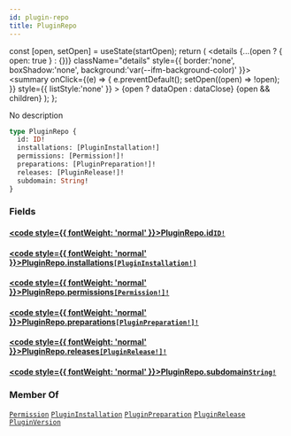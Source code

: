 ```yaml
---
id: plugin-repo
title: PluginRepo
---
```









  const [open, setOpen] = useState(startOpen);
  return (
    <details {...(open ? { open: true } : {})} className="details" style={{ border:'none', boxShadow:'none', background:'var(--ifm-background-color)' }}>
      <summary
        onClick={(e) => {
          e.preventDefault();
          setOpen((open) => !open);
        }}
        style={{ listStyle:'none' }}
      >
      {open ? dataOpen : dataClose}
      </summary>
      {open && children}
    </details>
  );
};








No description


```graphql
type PluginRepo {
  id: ID!
  installations: [PluginInstallation!]
  permissions: [Permission!]!
  preparations: [PluginPreparation!]!
  releases: [PluginRelease!]!
  subdomain: String!
}
```




### Fields

#### [<code style={{ fontWeight: 'normal' }}>PluginRepo.<b>id</b></code>](#)<Bullet />[`ID!`](/docs/subgraph/reference-guide/scalars/id) <Badge class="badge badge--secondary" text="non-null"/> <Badge class="badge badge--secondary" text="scalar"/> 
> 
> 
> 
> 

#### [<code style={{ fontWeight: 'normal' }}>PluginRepo.<b>installations</b></code>](#)<Bullet />[`[PluginInstallation!]`](/docs/subgraph/reference-guide/objects/plugin-installation) <Badge class="badge badge--secondary" text="list"/> <Badge class="badge badge--secondary" text="object"/> 
> 
> 
> 
> 

#### [<code style={{ fontWeight: 'normal' }}>PluginRepo.<b>permissions</b></code>](#)<Bullet />[`[Permission!]!`](/docs/subgraph/reference-guide/objects/permission) <Badge class="badge badge--secondary" text="non-null"/> <Badge class="badge badge--secondary" text="object"/> 
> 
> 
> 
> 

#### [<code style={{ fontWeight: 'normal' }}>PluginRepo.<b>preparations</b></code>](#)<Bullet />[`[PluginPreparation!]!`](/docs/subgraph/reference-guide/objects/plugin-preparation) <Badge class="badge badge--secondary" text="non-null"/> <Badge class="badge badge--secondary" text="object"/> 
> 
> 
> 
> 

#### [<code style={{ fontWeight: 'normal' }}>PluginRepo.<b>releases</b></code>](#)<Bullet />[`[PluginRelease!]!`](/docs/subgraph/reference-guide/objects/plugin-release) <Badge class="badge badge--secondary" text="non-null"/> <Badge class="badge badge--secondary" text="object"/> 
> 
> 
> 
> 

#### [<code style={{ fontWeight: 'normal' }}>PluginRepo.<b>subdomain</b></code>](#)<Bullet />[`String!`](/docs/subgraph/reference-guide/scalars/string) <Badge class="badge badge--secondary" text="non-null"/> <Badge class="badge badge--secondary" text="scalar"/> 
> 
> 
> 
> 





### Member Of

[`Permission`](/docs/subgraph/reference-guide/objects/permission)  <Badge class="badge badge--secondary" text="object"/><Bullet />[`PluginInstallation`](/docs/subgraph/reference-guide/objects/plugin-installation)  <Badge class="badge badge--secondary" text="object"/><Bullet />[`PluginPreparation`](/docs/subgraph/reference-guide/objects/plugin-preparation)  <Badge class="badge badge--secondary" text="object"/><Bullet />[`PluginRelease`](/docs/subgraph/reference-guide/objects/plugin-release)  <Badge class="badge badge--secondary" text="object"/><Bullet />[`PluginVersion`](/docs/subgraph/reference-guide/objects/plugin-version)  <Badge class="badge badge--secondary" text="object"/>

